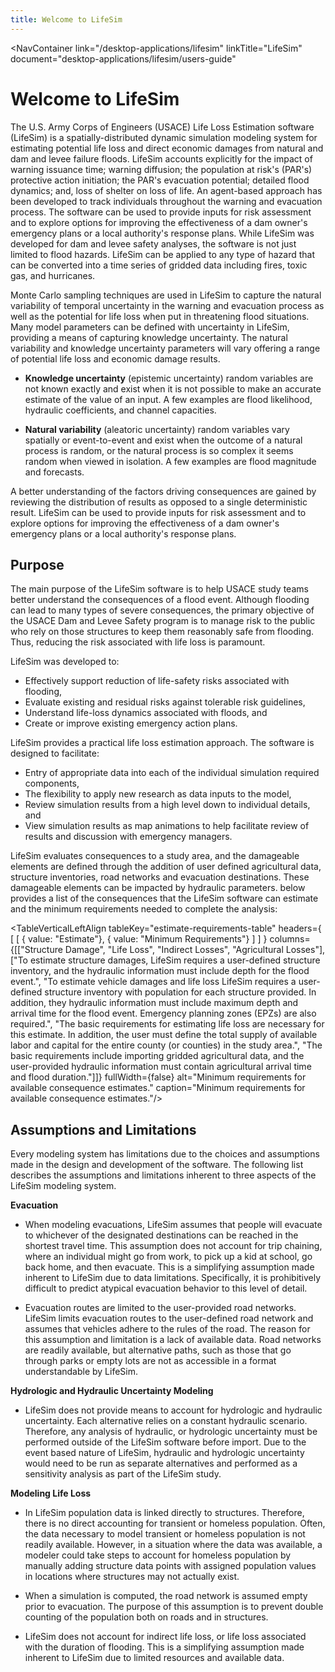```yaml
---
title: Welcome to LifeSim
---
```



<NavContainer 
  link="/desktop-applications/lifesim"
  linkTitle="LifeSim" 
  document="desktop-applications/lifesim/users-guide"
></NavContainer>

# Welcome to LifeSim

The U.S. Army Corps of Engineers (USACE) Life Loss Estimation software (LifeSim) is a spatially-distributed dynamic simulation modeling system for estimating
potential life loss and direct economic damages from natural and dam and levee failure floods. LifeSim accounts explicitly for the impact of warning issuance time;
warning diffusion; the population at risk's (PAR's) protective action initiation; the PAR's evacuation potential; detailed flood dynamics; and, loss of shelter on loss of life.
An agent-based approach has been developed to track individuals throughout the warning and evacuation process. The software can be used to provide inputs for risk assessment and
to explore options for improving the effectiveness of a dam owner's emergency plans or a local authority's response plans. While LifeSim was developed for dam and levee safety analyses,
the software is not just limited to flood hazards. LifeSim can be applied to any type of hazard that can be converted into a time series of gridded data including fires, toxic gas, and hurricanes.

Monte Carlo sampling techniques are used in LifeSim to capture the natural variability of temporal uncertainty in the warning and evacuation process as well as the potential for life loss when put
in threatening flood situations. Many model parameters can be defined with uncertainty in LifeSim, providing a means of capturing knowledge uncertainty. The natural variability and knowledge uncertainty
parameters will vary offering a range of potential life loss and economic damage results.

- **Knowledge uncertainty** (epistemic uncertainty) random variables are not known exactly and exist when it is not possible to make an accurate estimate of the value of an input. A few examples are flood likelihood, hydraulic coefficients, and channel capacities.

- **Natural variability** (aleatoric uncertainty) random variables vary spatially or event-to-event and exist when the outcome of a natural process is random, or the natural process is so complex it seems random when viewed in isolation. A few examples are flood magnitude and forecasts.

A better understanding of the factors driving consequences are gained by reviewing the distribution of results as opposed to a single deterministic result. LifeSim can be used to provide inputs for
risk assessment and to explore options for improving the effectiveness of a dam owner's emergency plans or a local authority's response plans.

## Purpose

The main purpose of the LifeSim software is to help USACE study teams better understand the consequences of a flood event. Although flooding can lead to many types of severe consequences,
the primary objective of the USACE Dam and Levee Safety program is to manage risk to the public who rely on those structures to keep them reasonably safe from flooding. Thus, reducing the risk associated
with life loss is paramount.

LifeSim was developed to:

- Effectively support reduction of life-safety risks associated with flooding,
- Evaluate existing and residual risks against tolerable risk guidelines,
- Understand life-loss dynamics associated with floods, and
- Create or improve existing emergency action plans.

LifeSim provides a practical life loss estimation approach. The software is designed to facilitate:

- Entry of appropriate data into each of the individual simulation required components,
- The flexibility to apply new research as data inputs to the model,
- Review simulation results from a high level down to individual details, and
- View simulation results as map animations to help facilitate review of results and discussion with emergency managers.

LifeSim evaluates consequences to a study area, and the damageable elements are defined through the addition of user defined agricultural data, structure inventories, road networks and evacuation destinations. These
damageable elements can be impacted by hydraulic parameters. <TableReference tableKey="estimate-requirements-table"/> below provides a list of the consequences that the LifeSim software can estimate and the minimum requirements needed to complete the analysis:

<TableVerticalLeftAlign
tableKey="estimate-requirements-table" 
headers={
  [
    [ 
      { value: "Estimate"}, 
      { value: "Minimum Requirements"}
    ]
  ]
} 
columns={[["Structure Damage", "Life Loss", "Indirect Losses", "Agricultural Losses"],
["To estimate structure damages, LifeSim requires a user-defined structure inventory, and the hydraulic information must include depth for the flood event.", 
"To estimate vehicle damages and life loss LifeSim requires a user-defined structure inventory with population for each structure provided. In addition, they hydraulic information must include maximum depth and arrival time for the flood event. Emergency planning zones (EPZs) are also required.",
"The basic requirements for estimating life loss are necessary for this estimate. In addition, the user must define the total supply of available labor and capital for the entire county (or counties) in the study area.",
"The basic requirements include importing gridded agricultural data, and the user-provided hydraulic information must contain agricultural arrival time and flood duration."]]} 
fullWidth={false} 
alt="Minimum requirements for available consequence estimates." 
caption="Minimum requirements for available consequence estimates."/>

## Assumptions and Limitations

Every modeling system has limitations due to the choices and assumptions made in the design and development of the software. The following list describes the
assumptions and limitations inherent to three aspects of the LifeSim modeling system.

**Evacuation**

- When modeling evacuations, LifeSim assumes that people will evacuate to whichever of the designated destinations can be reached in the shortest travel time.
  This assumption does not account for trip chaining, where an individual might go from work, to pick up a kid at school, go back home, and then evacuate.
  This is a simplifying assumption made inherent to LifeSim due to data limitations. Specifically, it is prohibitively difficult to predict atypical evacuation behavior to this level of detail.

- Evacuation routes are limited to the user-provided road networks. LifeSim limits evacuation routes to the user-defined road network and assumes that vehicles adhere to the rules of the road.
  The reason for this assumption and limitation is a lack of available data. Road networks are readily available, but alternative paths, such as those that go through parks or empty lots are not as accessible in a format understandable by LifeSim.

**Hydrologic and Hydraulic Uncertainty Modeling**

- LifeSim does not provide means to account for hydrologic and hydraulic uncertainty. Each alternative relies on a constant hydraulic scenario. Therefore, any analysis of hydraulic,
  or hydrologic uncertainty must be performed outside of the LifeSim software before import. Due to the event based nature of LifeSim, hydraulic and hydrologic uncertainty would need to be
  run as separate alternatives and performed as a sensitivity analysis as part of the LifeSim study.

**Modeling Life Loss**

- In LifeSim population data is linked directly to structures. Therefore, there is no direct accounting for transient or homeless population.
  Often, the data necessary to model transient or homeless population is not readily available. However, in a situation where the data was available,
  a modeler could take steps to account for homeless population by manually adding structure data points with assigned population values in locations where structures may not actually exist.

- When a simulation is computed, the road network is assumed empty prior to evacuation. The purpose of this assumption is to prevent double counting of the population both on roads and in structures.

- LifeSim does not account for indirect life loss, or life loss associated with the duration of flooding. This is a simplifying assumption made inherent to LifeSim due to limited resources and available data.
